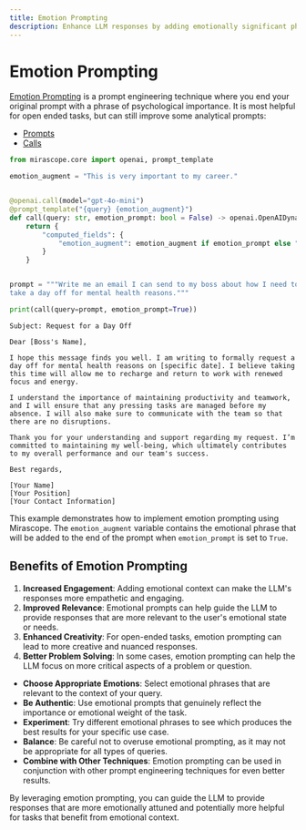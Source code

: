 ```yaml
---
title: Emotion Prompting
description: Enhance LLM responses by adding emotionally significant phrases to prompts to increase engagement and improve output quality
---
```


# Emotion Prompting

[Emotion Prompting](https://arxiv.org/pdf/2307.11760) is a prompt engineering technique where you end your original prompt with a phrase of psychological importance. It is most helpful for open ended tasks, but can still improve some analytical prompts:

<Info title="Mirascope Concepts Used" collapsible={true} defaultOpen={false}>
<ul>
<li><a href="/docs/mirascope/learn/prompts/">Prompts</a></li>
<li><a href="/docs/mirascope/learn/calls/">Calls</a></li>
</ul>
</Info>


```python
from mirascope.core import openai, prompt_template

emotion_augment = "This is very important to my career."


@openai.call(model="gpt-4o-mini")
@prompt_template("{query} {emotion_augment}")
def call(query: str, emotion_prompt: bool = False) -> openai.OpenAIDynamicConfig:
    return {
        "computed_fields": {
            "emotion_augment": emotion_augment if emotion_prompt else "",
        }
    }


prompt = """Write me an email I can send to my boss about how I need to
take a day off for mental health reasons."""

print(call(query=prompt, emotion_prompt=True))
```

    Subject: Request for a Day Off
    
    Dear [Boss's Name],
    
    I hope this message finds you well. I am writing to formally request a day off for mental health reasons on [specific date]. I believe taking this time will allow me to recharge and return to work with renewed focus and energy.
    
    I understand the importance of maintaining productivity and teamwork, and I will ensure that any pressing tasks are managed before my absence. I will also make sure to communicate with the team so that there are no disruptions.
    
    Thank you for your understanding and support regarding my request. I’m committed to maintaining my well-being, which ultimately contributes to my overall performance and our team's success.
    
    Best regards,
    
    [Your Name]  
    [Your Position]  
    [Your Contact Information]  


This example demonstrates how to implement emotion prompting using Mirascope. The `emotion_augment` variable contains the emotional phrase that will be added to the end of the prompt when `emotion_prompt` is set to `True`.

## Benefits of Emotion Prompting

1. **Increased Engagement**: Adding emotional context can make the LLM's responses more empathetic and engaging.
2. **Improved Relevance**: Emotional prompts can help guide the LLM to provide responses that are more relevant to the user's emotional state or needs.
3. **Enhanced Creativity**: For open-ended tasks, emotion prompting can lead to more creative and nuanced responses.
4. **Better Problem Solving**: In some cases, emotion prompting can help the LLM focus on more critical aspects of a problem or question.

<Info title="Effective Emotion Prompting">
<ul>
<li><strong>Choose Appropriate Emotions</strong>: Select emotional phrases that are relevant to the context of your query.</li>
<li><strong>Be Authentic</strong>: Use emotional prompts that genuinely reflect the importance or emotional weight of the task.</li>
<li><strong>Experiment</strong>: Try different emotional phrases to see which produces the best results for your specific use case.</li>
<li><strong>Balance</strong>: Be careful not to overuse emotional prompting, as it may not be appropriate for all types of queries.</li>
<li><strong>Combine with Other Techniques</strong>: Emotion prompting can be used in conjunction with other prompt engineering techniques for even better results.</li>
</ul>
</Info>

By leveraging emotion prompting, you can guide the LLM to provide responses that are more emotionally attuned and potentially more helpful for tasks that benefit from emotional context.
